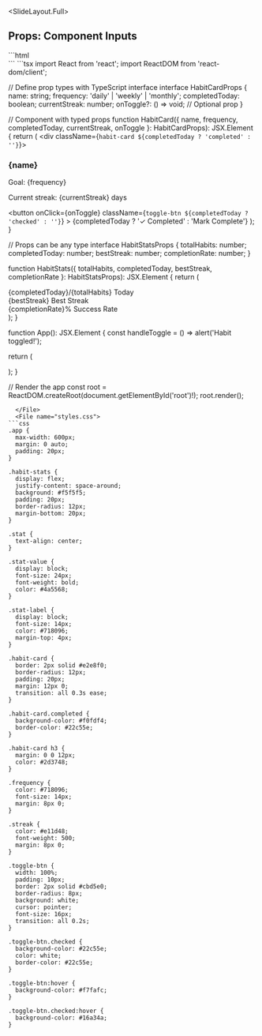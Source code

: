 
<SlideLayout.Full>
## Props: Component Inputs

<CodeDisplay>
  <File name="index.html">
```html
<!DOCTYPE html>
<html lang="en">
<head>
    <meta charset="UTF-8">
    <meta name="viewport" content="width=device-width, initial-scale=1.0">
    <title>Habit Card Props</title>
</head>
<body>
    <div id="root"></div>
    <script type="module" src="./App.tsx"></script>
</body>
</html>
```
  </File>
  <File name="App.tsx">
```tsx
import React from 'react';
import ReactDOM from 'react-dom/client';

// Define prop types with TypeScript interface
interface HabitCardProps {
  name: string;
  frequency: 'daily' | 'weekly' | 'monthly';
  completedToday: boolean;
  currentStreak: number;
  onToggle?: () => void; // Optional prop
}

// Component with typed props
function HabitCard({ 
  name, 
  frequency, 
  completedToday, 
  currentStreak,
  onToggle 
}: HabitCardProps): JSX.Element {
  return (
    <div className={`habit-card ${completedToday ? 'completed' : ''}`}>
      <h3>{name}</h3>
      <p className="frequency">Goal: {frequency}</p>
      <p className="streak">Current streak: {currentStreak} days</p>
      <button 
        onClick={onToggle}
        className={`toggle-btn ${completedToday ? 'checked' : ''}`}
      >
        {completedToday ? '✓ Completed' : 'Mark Complete'}
      </button>
    </div>
  );
}

// Props can be any type
interface HabitStatsProps {
  totalHabits: number;
  completedToday: number;
  bestStreak: number;
  completionRate: number;
}

function HabitStats({ 
  totalHabits, 
  completedToday, 
  bestStreak,
  completionRate 
}: HabitStatsProps): JSX.Element {
  return (
    <div className="habit-stats">
      <div className="stat">
        <span className="stat-value">{completedToday}/{totalHabits}</span>
        <span className="stat-label">Today</span>
      </div>
      <div className="stat">
        <span className="stat-value">{bestStreak}</span>
        <span className="stat-label">Best Streak</span>
      </div>
      <div className="stat">
        <span className="stat-value">{completionRate}%</span>
        <span className="stat-label">Success Rate</span>
      </div>
    </div>
  );
}

function App(): JSX.Element {
  const handleToggle = () => alert('Habit toggled!');

  return (
    <div className="app">
      <HabitStats 
        totalHabits={5} 
        completedToday={3} 
        bestStreak={21}
        completionRate={85}
      />
      <HabitCard 
        name="Drink 8 glasses of water" 
        frequency="daily" 
        completedToday={true}
        currentStreak={7}
        onToggle={handleToggle}
      />
      <HabitCard 
        name="Exercise for 30 minutes" 
        frequency="daily" 
        completedToday={false}
        currentStreak={3}
        onToggle={handleToggle}
      />
    </div>
  );
}

// Render the app
const root = ReactDOM.createRoot(document.getElementById('root')!);
root.render(<App />);
```
  </File>
  <File name="styles.css">
```css
.app {
  max-width: 600px;
  margin: 0 auto;
  padding: 20px;
}

.habit-stats {
  display: flex;
  justify-content: space-around;
  background: #f5f5f5;
  padding: 20px;
  border-radius: 12px;
  margin-bottom: 20px;
}

.stat {
  text-align: center;
}

.stat-value {
  display: block;
  font-size: 24px;
  font-weight: bold;
  color: #4a5568;
}

.stat-label {
  display: block;
  font-size: 14px;
  color: #718096;
  margin-top: 4px;
}

.habit-card {
  border: 2px solid #e2e8f0;
  border-radius: 12px;
  padding: 20px;
  margin: 12px 0;
  transition: all 0.3s ease;
}

.habit-card.completed {
  background-color: #f0fdf4;
  border-color: #22c55e;
}

.habit-card h3 {
  margin: 0 0 12px;
  color: #2d3748;
}

.frequency {
  color: #718096;
  font-size: 14px;
  margin: 8px 0;
}

.streak {
  color: #e11d48;
  font-weight: 500;
  margin: 8px 0;
}

.toggle-btn {
  width: 100%;
  padding: 10px;
  border: 2px solid #cbd5e0;
  border-radius: 8px;
  background: white;
  cursor: pointer;
  font-size: 16px;
  transition: all 0.2s;
}

.toggle-btn.checked {
  background-color: #22c55e;
  color: white;
  border-color: #22c55e;
}

.toggle-btn:hover {
  background-color: #f7fafc;
}

.toggle-btn.checked:hover {
  background-color: #16a34a;
}
```
  </File>
</CodeDisplay>
</SlideLayout.Full>